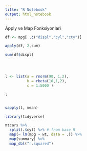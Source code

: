 ```yaml
---
title: "R Notebook"
output: html_notebook
---
```


Apply ve Map Fonksiyonlari
```r

df <- mpg[ ,c("displ","cyl","cty")]

apply(df, 2,sum)

sum(df$displ)




l <- list(a = rnorm(90, 1,2), 
          b = rbeta(10,1,2), 
          c = 1:5000 )

l


sapply(l, mean)

library(tidyverse)

mtcars %>%
  split(.$cyl) %>% # from base R
  map(~ lm(mpg ~ wt, data = .)) %>%
  map(summary) %>%
  map_dbl("r.squared")


```






















